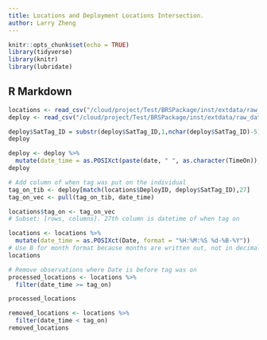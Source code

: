 ```yaml
---
title: Locations and Deployment Locations Intersection.
author: Larry Zheng
---
```


```r
knitr::opts_chunk$set(echo = TRUE)
library(tidyverse)
library(knitr)
library(lubridate)
```

## R Markdown



```r
locations <- read_csv("/cloud/project/Test/BRSPackage/inst/extdata/raw_data/All_Locations.csv")
deploy <- read_csv("/cloud/project/Test/BRSPackage/inst/extdata/raw_data/2019_SatTag_DeployLocations.csv")
```

```r
deploy$SatTag_ID = substr(deploy$SatTag_ID,1,nchar(deploy$SatTag_ID)-5)
deploy
```

```r
deploy <- deploy %>%
  mutate(date_time = as.POSIXct(paste(date, " ", as.character(TimeOn)), format = "%d-%B-%y %H:%M:%S"))
deploy
```


```r
# Add column of when tag was put on the individual
tag_on_tib <- deploy[match(locations$DeployID, deploy$SatTag_ID),27]
tag_on_vec <- pull(tag_on_tib, date_time)

locations$tag_on <- tag_on_vec
# Subset: [rows, columns]. 27th column is datetime of when tag on

locations <- locations %>%
  mutate(date_time = as.POSIXct(Date, format = "%H:%M:%S %d-%B-%Y"))
# Use B for month format because months are written out, not in decimal format
locations
```

```r
# Remove observations where Date is before tag was on
processed_locations <- locations %>%
  filter(date_time >= tag_on)

processed_locations

removed_locations <- locations %>%
  filter(date_time < tag_on)
removed_locations
```

